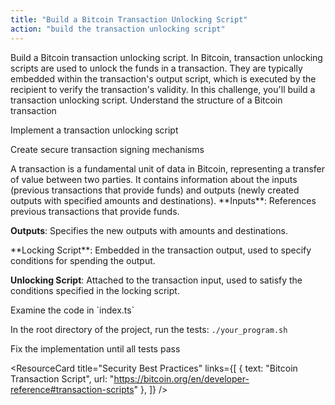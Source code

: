 ```yaml
---
title: "Build a Bitcoin Transaction Unlocking Script"
action: "build the transaction unlocking script"
---
```


<ChallengeBrief title="Build a Bitcoin transaction unlocking script">
Build a Bitcoin transaction unlocking script. In Bitcoin, transaction unlocking scripts are used to unlock the funds in a transaction. 
They are typically embedded within the transaction's output script, which is executed by the recipient to verify the transaction's validity.
In this challenge, you'll build a transaction unlocking script.
</ChallengeBrief>

<LearningObjectives title="Learning Objectives">
  Understand the structure of a Bitcoin transaction

  Implement a transaction unlocking script

  Create secure transaction signing mechanisms
</LearningObjectives>

<ConceptCard title="Bitcoin Transaction Fundamentals">
A transaction is a fundamental unit of data in Bitcoin, representing a transfer of value between two parties. 
It contains information about the inputs (previous transactions that provide funds) and outputs (newly created outputs with specified amounts and destinations).
</ConceptCard>

<ConceptCard title="Transaction Inputs and Outputs">
  **Inputs**: References previous transactions that provide funds.

  **Outputs**: Specifies the new outputs with amounts and destinations.
</ConceptCard>

<ConceptCard title="Locking and Unlocking Scripts">
  **Locking Script**: Embedded in the transaction output, used to specify conditions for spending the output.

  **Unlocking Script**: Attached to the transaction input, used to satisfy the conditions specified in the locking script.
</ConceptCard>

<SetupSteps>
  Examine the code in `index.ts`

  In the root directory of the project, run the tests: `./your_program.sh`

  Fix the implementation until all tests pass
</SetupSteps>


<ResourceSection>
<ResourceCard 
  title="Bitcoin Transaction Script"
  links={[
    { text: "Script Wiki", url: "https://en.bitcoin.it/wiki/Script" },
    { text: "Bitcoin Opcode Reference", url: "https://en.bitcoin.it/wiki/Script#Opcodes" }
  ]}
/>

<ResourceCard 
  title="Security Best Practices"
  links={[
    { text: "Bitcoin Transaction Script", url: "https://bitcoin.org/en/developer-reference#transaction-scripts" },
  ]}
/>
</ResourceSection>